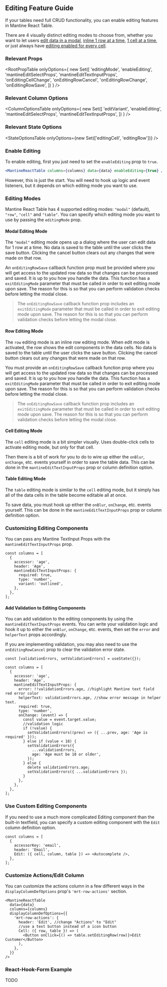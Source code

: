 
<Head>
  <title>Editing Feature Guide - Mantine React Table Docs</title>
  <meta
    name="description"
    content="How to enable data editing features in Mantine React Table"
  />
</Head>

## Editing Feature Guide

If your tables need full CRUD functionality, you can enable editing features in Mantine React Table.

There are 4 visually distinct editing modes to choose from, whether you want to let users [edit data in a modal](#modal-editing-mode), [inline 1 row at a time](#row-editing-mode), [1 cell at a time](#cell-editing-mode), or just always have [editing enabled for every cell](#table-editing-mode).

### Relevant Props

<RootPropTable
  onlyOptions={
    new Set([
      'editingMode',
      'enableEditing',
      'mantineEditSelectProps',
      'mantineEditTextInputProps',
      'onEditingCellChange',
      'onEditingRowCancel',
      'onEditingRowChange',
      'onEditingRowSave',
    ])
  }
/>

### Relevant Column Options

<ColumnOptionsTable
  onlyOptions={
    new Set([
      'editVariant',
      'enableEditing',
      'mantineEditSelectProps',
      'mantineEditTextInputProps',
    ])
  }
/>

### Relevant State Options

<StateOptionsTable onlyOptions={new Set(['editingCell', 'editingRow'])} />

### Enable Editing

To enable editing, first you just need to set the `enableEditing` prop to `true`.

```jsx
<MantineReactTable columns={columns} data={data} enableEditing={true} />
```

However, this is just the start. You will need to hook up logic and event listeners, but it depends on which editing mode you want to use.

### Editing Modes

Mantine React Table has 4 supported editing modes: `"modal"` (default), `"row"`, `"cell"` and `"table"`. You can specify which editing mode you want to use by passing the `editingMode` prop.

#### Modal Editing Mode

The `"modal"` editing mode opens up a dialog where the user can edit data for 1 row at a time. No data is saved to the table until the user clicks the save button. Clicking the cancel button clears out any changes that were made on that row.

An `onEditingRowSave` callback function prop must be provided where you will get access to the updated row data so that changes can be processed and saved. It is up to you how you handle the data. This function has a `exitEditingMode` parameter that must be called in order to exit editing mode upon save. The reason for this is so that you can perform validation checks before letting the modal close.

> The `onEditingRowSave` callback function prop includes an `exitEditingMode` parameter that must be called in order to exit editing mode upon save. The reason for this is so that you can perform validation checks before letting the modal close.

<EditingModalExample />

#### Row Editing Mode

The `row` editing mode is an inline row editing mode. When edit mode is activated, the row shows the edit components in the data cells. No data is saved to the table until the user clicks the save button. Clicking the cancel button clears out any changes that were made on that row.

You must provide an `onEditingRowSave` callback function prop where you will get access to the updated row data so that changes can be processed and saved. It is up to you how you handle the data. This function has a `exitEditingMode` parameter that must be called in order to exit editing mode upon save. The reason for this is so that you can perform validation checks before letting the modal close.

> The `onEditingRowSave` callback function prop includes an `exitEditingMode` parameter that must be called in order to exit editing mode upon save. The reason for this is so that you can perform validation checks before letting the modal close.

<EditingRowExample />

#### Cell Editing Mode

The `cell` editing mode is a bit simpler visually. Uses double-click cells to activate editing mode, but only for that cell.

Then there is a bit of work for you to do to wire up either the `onBlur`, `onChange`, etc. events yourself in order to save the table data. This can be done in the `mantineEditTextInputProps` prop or column definition option.

<EditingCellExample />

#### Table Editing Mode

The `table` editing mode is similar to the `cell` editing mode, but it simply has all of the data cells in the table become editable all at once.

To save data, you must hook up either the `onBlur`, `onChange`, etc. events yourself. This can be done in the `mantineEditTextInputProps` prop or column definition option.

<EditingTableExample />

### Customizing Editing Components

You can pass any Mantine TextInput Props with the `mantineEditTextInputProps` prop.

```tsx
const columns = [
  {
    accessor: 'age',
    header: 'Age',
    mantineEditTextInputProps: {
      required: true,
      type: 'number',
      variant: 'outlined',
    },
  },
];
```

#### Add Validation to Editing Components

You can add validation to the editing components by using the `mantineEditTextInputProps` events. You can write your validation logic and hook it up to either the `onBlur`, `onChange`, etc. events, then set the `error` and `helperText` props accordingly.

If you are implementing validation, you may also need to use the `onEditingRowCancel` prop to clear the validation error state.

```tsx
const [validationErrors, setValidationErrors] = useState({});

const columns = [
  {
    accessor: 'age',
    header: 'Age',
    mantineEditTextInputProps: {
      error: !!validationErrors.age, //highlight Mantine text field red error color
      helperText: validationErrors.age, //show error message in helper text.
      required: true,
      type: 'number',
      onChange: (event) => {
        const value = event.target.value;
        //validation logic
        if (!value) {
          setValidationErrors((prev) => ({ ...prev, age: 'Age is required' }));
        } else if (value < 18) {
          setValidationErrors({
            ...validationErrors,
            age: 'Age must be 18 or older',
          });
        } else {
          delete validationErrors.age;
          setValidationErrors({ ...validationErrors });
        }
      },
    },
  },
];
```

### Use Custom Editing Components

If you need to use a much more complicated Editing component than the built-in textfield, you can specify a custom editing component with the `Edit` column definition option.

```tsx
const columns = [
  {
    accessorKey: 'email',
    header: 'Email',
    Edit: ({ cell, column, table }) => <Autocomplete />,
  },
];
```

### Customize Actions/Edit Column

You can customize the actions column in a few different ways in the `displayColumnDefOptions` prop's `'mrt-row-actions'` section.

```tsx
<MantineReactTable
  data={data}
  columns={columns}
  displayColumnDefOptions={{
    'mrt-row-actions': {
      header: 'Edit', //change "Actions" to "Edit"
      //use a text button instead of a icon button
      Cell: ({ row, table }) => (
        <Button onClick={() => table.setEditingRow(row)}>Edit Customer</Button>
      ),
    },
  }}
/>
```

### React-Hook-Form Example

TODO
